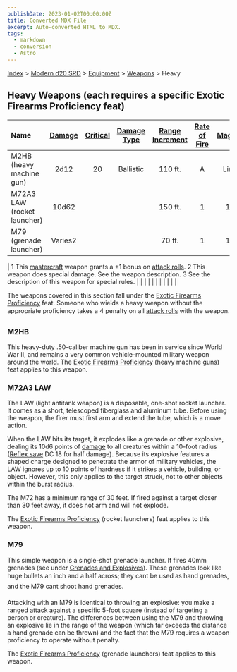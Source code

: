 ```yaml
---
publishDate: 2023-01-02T00:00:00Z
title: Converted MDX File
excerpt: Auto-converted HTML to MDX.
tags:
  - markdown
  - conversion
  - Astro
---
```


[Index](-index) > [Modern d20 SRD](modern-d20-srd-index) > [Equipment](modern-d20-srd-equipment-index) > [Weapons](modern-d20-srd-equipment-equipment-weapons) > Heavy

## Heavy Weapons (each requires a specific Exotic Firearms Proficiency feat)

| Name                        | [Damage](modern-d20-srd-equipment-equipment-weapons) | [Critical](modern-d20-srd-equipment-equipment-weapons) | [Damage Type](modern-d20-srd-equipment-equipment-weapons) | [Range Increment](modern-d20-srd-equipment-equipment-weapons) | [Rate of Fire](modern-d20-srd-equipment-equipment-weapons) | [Magazine](modern-d20-srd-equipment-equipment-weapons) | [Size](modern-d20-srd-equipment-equipment-weapons) | [Weight](modern-d20-srd-equipment-equipment-weapons) | [Purchase DC](modern-d20-srd-equipment-equipment-weapons) | [Restriction](modern-d20-srd-equipment-equipment-weapons) |
| :-------------------------- | :--------------------------------------------------: | :----------------------------------------------------: | :-------------------------------------------------------: | :-----------------------------------------------------------: | :--------------------------------------------------------: | :----------------------------------------------------: | :------------------------------------------------: | :--------------------------------------------------: | :-------------------------------------------------------: | --------------------------------------------------------: |
| M2HB (heavy machine gun)    |                         2d12                         |                           20                           |                         Ballistic                         |                            110 ft.                            |                             A                              |                         Linked                         |                        Huge                        |                        75 lb.                        |                            22                             |                                                  Mil (+3) |
| M72A3 LAW (rocket launcher) |                        10d62                         |                                                        |                                                           |                            150 ft.                            |                             1                              |                         1 int.                         |                       Large                        |                        5 lb.                         |                            15                             |                                                  Mil (+3) |
| M79 (grenade launcher)      |                       Varies2                        |                                                        |                                                           |                            70 ft.                             |                             1                              |                         1 int.                         |                       Large                        |                        7 lb.                         |                            14                             |                                                  Mil (+3) |

| 1 This [mastercraft](modern-d20-srd-equipment-mastercraft-objects) weapon grants a +1 bonus on [attack
rolls](modern-d20-srd-combat-attack-roll).
2 This weapon does special damage. See the weapon description.
3 See the description of this weapon for special rules. | | | | | | | | | | |

The weapons covered in this section fall under the [Exotic
Firearms Proficiency](modern-d20-srd-feats-exotic-firearms-proficiency) feat. Someone who wields a heavy weapon without the appropriate proficiency takes a 4 penalty on all [attack
rolls](modern-d20-srd-combat-attack-roll) with the weapon.

### M2HB

This heavy-duty .50-caliber machine gun has been in service since World War II, and remains a very common vehicle-mounted military weapon around the world. The [Exotic
Firearms Proficiency](modern-d20-srd-feats-exotic-firearms-proficiency) (heavy machine guns) feat applies to this weapon.

### M72A3 LAW

The LAW (light antitank weapon) is a disposable, one-shot rocket launcher. It comes as a short, telescoped fiberglass and aluminum tube. Before using the weapon, the firer must first arm and extend the tube, which is a move action.

When the LAW hits its target, it explodes like a grenade or other explosive, dealing its 10d6 points of [damage](modern-d20-srd-combat-damage) to all creatures within a 10-foot radius ([Reflex
save](modern-d20-srd-basics-saving-throws) DC 18 for half damage). Because its explosive features a shaped charge designed to penetrate the armor of military vehicles, the LAW ignores up to 10 points of hardness if it strikes a vehicle, building, or object. However, this only applies to the target struck, not to other objects within the burst radius.

The M72 has a minimum range of 30 feet. If fired against a target closer than 30 feet away, it does not arm and will not explode.

The [Exotic Firearms
Proficiency](modern-d20-srd-feats-exotic-firearms-proficiency) (rocket launchers) feat applies to this weapon.

### M79

This simple weapon is a single-shot grenade launcher. It fires 40mm grenades
(see under [Grenades
and Explosives](modern-d20-srd-equipment-weapons-explosives)). These grenades look like huge bullets
an inch and a half across; they cant be used as hand grenades, and the M79 cant shoot hand grenades.

Attacking with an M79 is identical to throwing an explosive: you make a ranged [attack](modern-d20-srd-combat-attack-roll) against a specific 5-foot square (instead of targeting a person or creature). The differences between using the M79 and throwing an explosive lie in the range of the weapon (which far exceeds the distance a hand grenade can be thrown) and the fact that the M79 requires a weapon proficiency to operate without penalty.

The [Exotic Firearms
Proficiency](modern-d20-srd-feats-exotic-firearms-proficiency) (grenade launchers) feat applies to this weapon.
